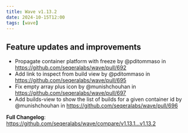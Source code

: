 ```yaml
---
title: Wave v1.13.2
date: 2024-10-15T12:00
tags: [wave]
---
```


## Feature updates and improvements

- Propagate container platform with freeze by @pditommaso in https://github.com/seqeralabs/wave/pull/692
- Add link to inspect from build view by @pditommaso in https://github.com/seqeralabs/wave/pull/695
- Fix empty array plus icon by @munishchouhan in https://github.com/seqeralabs/wave/pull/697
- Add builds-view to show the list of builds for a given container id by @munishchouhan in https://github.com/seqeralabs/wave/pull/696

**Full Changelog**: https://github.com/seqeralabs/wave/compare/v1.13.1...v1.13.2
